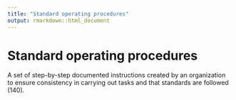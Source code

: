 ```yaml
---
title: "Standard operating procedures"
output: rmarkdown::html_document
---
```


# Standard operating procedures

A set of  step-by-step documented  instructions created by an organization to  ensure consistency in carrying out tasks  and that standards are followed (140).

